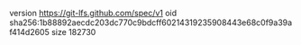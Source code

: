 version https://git-lfs.github.com/spec/v1
oid sha256:1b88892aecdc203dc770c9bdcff60214319235908443e68c0f9a39af414d2605
size 182730
